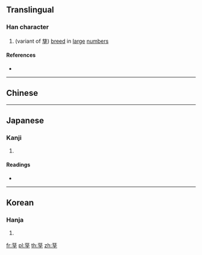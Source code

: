 {{character info/new}}
{{also|孳}}
==Translingual==

===Han character===
{{Han char|rn=39|rad=子|as=11|sn=14|four=|canj=YIND|ids=⿱茲子}}

# (variant of [[孳]]) [[breed]] in [[large]] [[number]]s

====References====
* {{Han ref|kx=0280.211|hdz=21017.090|uh=5B76|ud=23414}}

----

==Chinese==
{{zh-see|孳|v}}

----

==Japanese==

===Kanji===
{{ja-kanji|grade=|rs=子11}}

# {{defn|Han|sort=子11}}

====Readings====
* {{ja-readings|on=[[し]] (shi), [[じ]] (ji)|kun=[[うむ]] (umu), [[しげる]] (shigeru)}}

----

==Korean==

===Hanja===
{{ko-hanja|hangeul=자|rv=ja|mr=cha|y=ca}}

# {{defn|lang=ko|sort=子11}}

[[fr:孶]]
[[pl:孶]]
[[th:孶]]
[[zh:孶]]